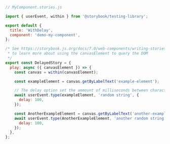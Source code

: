 ```js
// MyComponent.stories.js

import { userEvent, within } from '@storybook/testing-library';

export default {
  title: 'WithDelay',
  component: 'demo-my-component',
};

/* See https://storybook.js.org/docs/7.0/web-components/writing-stories/play-function#working-with-the-canvas
 * to learn more about using the canvasElement to query the DOM
 */
export const DelayedStory = {
  play: async ({ canvasElement }) => {
    const canvas = within(canvasElement);

    const exampleElement = canvas.getByLabelText('example-element');

    // The delay option set the ammount of milliseconds between characters being typed
    await userEvent.type(exampleElement, 'random string', {
      delay: 100,
    });

    const AnotherExampleElement = canvas.getByLabelText('another-example-element');
    await userEvent.type(AnotherExampleElement, 'another random string', {
      delay: 100,
    });
  },
};
```
